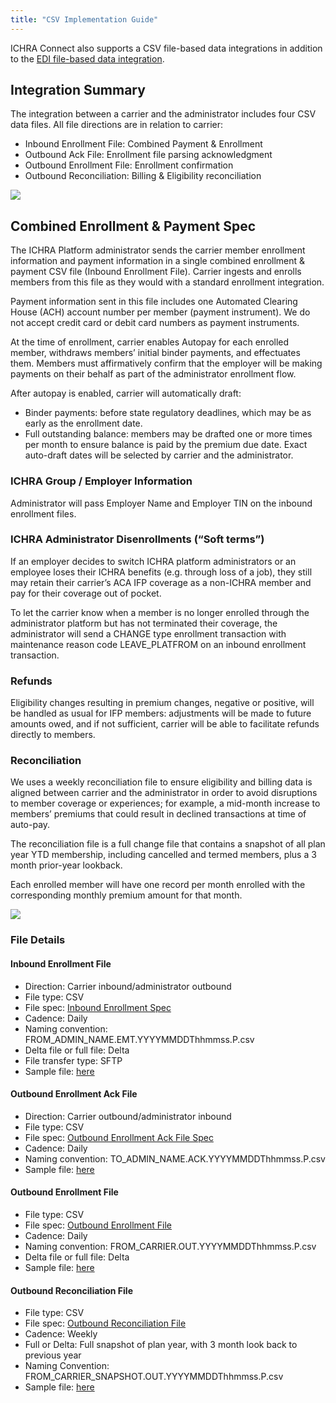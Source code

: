 ```yaml
---
title: "CSV Implementation Guide"
---
```


ICHRA Connect also supports a CSV file-based data integrations in addition to the [EDI file-based data integration](edi_implementation_guide.qmd). 

## Integration Summary {#integration-file-summary}

The integration between a carrier and the administrator includes four CSV data files. All file directions are in relation to carrier:

* Inbound Enrollment File: Combined Payment & Enrollment  
* Outbound Ack File: Enrollment file parsing acknowledgment  
* Outbound Enrollment File: Enrollment confirmation  
* Outbound Reconciliation: Billing & Eligibility reconciliation

![](ICHRA_CSV_Integration_Flow.png)

## Combined Enrollment & Payment Spec
The ICHRA Platform administrator sends the carrier member enrollment information and payment information in a single combined enrollment & payment CSV file (Inbound Enrollment File). Carrier ingests and enrolls members from this file as they would with a standard enrollment integration. 

Payment information sent in this file includes one Automated Clearing House (ACH) account number per member (payment instrument). We do not accept credit card or debit card numbers as payment instruments.

At the time of enrollment, carrier enables Autopay for each enrolled member, withdraws members’ initial binder payments, and effectuates them. Members must affirmatively confirm that the employer will be making payments on their behalf as part of the administrator enrollment flow.

After autopay is enabled, carrier will automatically draft:

* Binder payments: before state regulatory deadlines, which may be as early as the enrollment date.  
* Full outstanding balance: members may be drafted one or more times per month to ensure balance is paid by the premium due date. Exact auto-draft dates will be selected by carrier and the administrator.

### ICHRA Group / Employer Information

Administrator will pass Employer Name and Employer TIN on the inbound enrollment files.

### ICHRA Administrator Disenrollments (“Soft terms”)

If an employer decides to switch ICHRA platform administrators or an employee loses their ICHRA benefits (e.g. through loss of a job), they still may retain their carrier's ACA IFP coverage as a non-ICHRA member and pay for their coverage out of pocket.

To let the carrier know when a member is no longer enrolled through the administrator platform but has not terminated their coverage, the administrator will send a CHANGE type enrollment transaction with maintenance reason code LEAVE\_PLATFROM on an inbound enrollment transaction.

### Refunds {#refunds}

Eligibility changes resulting in premium changes, negative or positive, will be handled as usual for IFP members: adjustments will be made to future amounts owed, and if not sufficient, carrier will be able to facilitate refunds directly to members.

### Reconciliation {#reconciliation}

We uses a weekly reconciliation file to ensure eligibility and billing data is aligned between carrier and the administrator in order to avoid disruptions to member coverage or experiences; for example, a mid-month increase to members' premiums that could result in declined transactions at time of auto-pay.

The reconciliation file is a full change file that contains a snapshot of all plan year YTD membership, including cancelled and termed members, plus a 3 month prior-year lookback.

Each enrolled member will have one record per month enrolled with the corresponding monthly premium amount for that month.

![](ICHRA_CSV_Payment_Flow.png)

### File Details {#file-details}

#### Inbound Enrollment File {#inbound-enrollment-file}

- Direction: Carrier inbound/administrator outbound  
- File type: CSV  
- File spec: [Inbound Enrollment Spec](inbound_enrollment_spec.qmd)
- Cadence: Daily  
- Naming convention: FROM\_ADMIN\_NAME.EMT.YYYYMMDDThhmmss.P.csv  
- Delta file or full file: Delta  
- File transfer type: SFTP
- Sample file: [here](sample_files/FROM_VENDOR.EMT.20240923T104016.T.csv){target="_blank"}

#### Outbound Enrollment Ack File {#outbound-ack-file}

- Direction: Carrier outbound/administrator inbound  
- File type: CSV  
- File spec: [Outbound Enrollment Ack File Spec](outbound_enrollment_spec.qmd)
- Cadence: Daily  
- Naming convention: TO\_ADMIN\_NAME.ACK.YYYYMMDDThhmmss.P.csv
- Sample file: [here](sample_files/FROM_OSCAR.ACK.20240912T020212.T.csv){target="_blank"}

#### Outbound Enrollment File {#outbound-enrollment-file}

- File type: CSV  
- File spec: [Outbound Enrollment File](file_specifications.qmd)
- Cadence: Daily  
- Naming convention: FROM\_CARRIER.OUT.YYYYMMDDThhmmss.P.csv  
- Delta file or full file: Delta
- Sample file: [here](sample_files/FROM_OSCAR.OUT.20240912T224634.T.csv){target="_blank"}

#### Outbound Reconciliation File {#outbound-reconciliation-file}

- File type: CSV  
- File spec: [Outbound Reconciliation File](outbound_reconcilliation_spec.qmd)
- Cadence: Weekly  
- Full or Delta: Full snapshot of plan year, with 3 month look back to previous year  
- Naming Convention: FROM\_CARRIER\_SNAPSHOT.OUT.YYYYMMDDThhmmss.P.csv  
- Sample file: [here](sample_files/FROM_OSCAR_SNAPSHOT.OUT.20241015T190751.P.csv){target="_blank"}
